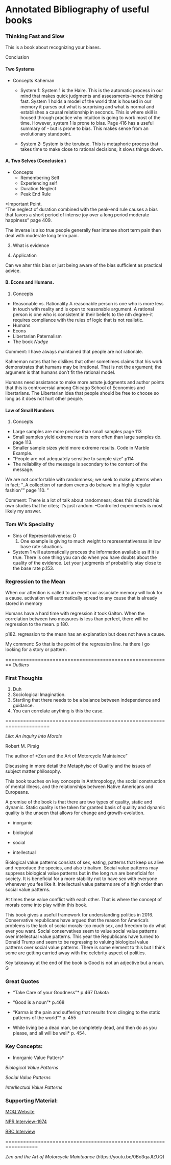 Annotated Bibliography of useful books
========================================================

###   Thinking Fast and Slow

This is a book about recognizing your biases. 


Conclusion

#### Two Systems
* Concepts
Kaheman 
  * System 1: System 1 is the Haire. This is the automatic process in our mind that makes quick judgments and assessments--hence thinking fast. System 1 holds a model  of the world that is housed in our memory it parses out what is surprising and what is normal and establishes a causal relationship in seconds. This is where skill is housed through practice why intuition is going to work most of the time. However, system 1 is prone to bias.  Page 416 has a useful summary of - but is prone to bias. This makes sense from an evolutionary standpoint. 
  
  * System 2: System is the toruisue. This is metaphoric process that takes time to make close to rational decisions; it slows things down. 
  

  
#### A. Two Selves (Conclusion )
  * Concepts
    * Remembering Self
    * Experiencing self
    * Duration Neglect
    * Peak End Rule
    
*Important Point.     
"The neglect of duration combined with the peak-end rule causes a bias that favors a short period of intense joy over a long period moderate happiness" page 409. 

The inverse is also true people generally fear intense short term pain then deal with moderate long term pain.

3. What is evidence
    
2. Application

Can we alter this bias or just being aware of the bias sufficient as practical advice. 


#### B. Econs and Humans.

1. Concepts
  * Reasonable vs. Rationality
A reasonable person is one who is more less in touch with reality and is open to reasonable argument. A rational person is one who is consistent in their beliefs to the nth degree--it requires compliance with the rules of logic that is not realistic. 
  * Humans
  * Econs
  * Libertarian Paternalism
  * The book *Nudge*

Comment: I have always maintained that people are not rationale.

Kahneman notes that he dislikes that other sometimes claims that his work demonstrates that humans may be irrational. That is not the argument; the argument is that humans don't fit the rational model. 


Humans need assistance to make more astute judgments and author points that this is controversial among Chicago School of Economics and libertarians. The Libertarian idea that people should be free to choose so long as it does not hurt other people. 

####          Law of Small Numbers

1. Concepts
  * Large samples are more precise than small samples page 113
  * Small samples yield extreme results more often than large samples do. page 113. 
  * Smaller sample sizes yield more extreme results. 
  Code in Marble Example. 
  * "People are not adequately sensitive to sample size" p114
  * The reliability of the message is secondary to the content of the message.  
  

We are not comfortable with randomness; we seek to make patterns when in fact; "..A collection of random  events do behave in a highly regular fashion"" page 110. "

Comment: There is a lot of talk about randomness; does this discredit his own studies that he cites; it's just random. --Controlled experiments is most likely my answer. 

### Tom W's Speciality

* Sins of Representativeness: O
  1. One example is giving to much weight to representativensss in low base rate situations.
  
* System 1 will automatically process the information available as if it is true. There is one thing you can do when you have doubts about the quality of the evidence. Let your judgments of probability stay close to the base rate p.153. 


### Regression to the Mean

When our attention is called to an event our associate memory will look for a cause. activation will automatically spread to any cause that is already stored in memory 

Humans have a hard time with regression it took Galton. 
When the correlation between two measures is less than perfect, there will be regression to the mean.  p 180. 

p182. regression to the mean has an explanation but does not have a cause. 

My comment: So that is the point of the regression line. 
ha there I go looking for a story or pattern. 




========================================================
*Outliers*

### First Thoughts

1. Duh
2. Sociological Imagination.
3. Startling that there needs to be a balance between independence and guidance. 
4. You can correlate anything is this the case. 

=====================================================================

*Lila: An Inquiry Into Morals*

Robert M. Pirsig

The author of *Zen and the Art of Motorcycle Maintaince"

Discussing in more detail the Metaphyisc of Quality and the issues of subject matter philosophy. 


This book touches on key concepts in Anthropology, the social construction of mental illness, and the relationships between  Native Americans and Europeans.


A premise of the book is that there are two types of quality, static and dynamic. Static quality is the taken for granted basis of quality and dynamic quality is the unseen that allows for change and growth-evolution. 

* inorganic

* biological

* social

* intellectual

Biological value patterns consists of sex, eating, patterns that keep us alive and reproduce the species, and also tribalism. Social value patterns may suppress biological value patterns but in the long run are beneficial for society. It is beneficial for a more stability not to have sex with everyone whenever you fee like it. Intellectual value patterns are of a high order than social value patterns.

At times these value conflict with each other. That is where the concept of morals come into play within this book. 

This book gives a useful framework for understanding politics in 2016. Conservative republicans have argued that the reason for America's problems is the lack of social morals--too much sex, and freedom to do what ever you want. Social conservatives seem to value social value patterns over intellectual value patterns. This year the Republicans have turned to Donald Trump and seem to be regressing to valuing biological value patterns over social value patterns. There is some element to this but I think some are getting carried away with the celebrity aspect of politics. 

Key takeaway at the end of the book is Good is not an adjective but a noun. G

### Great Quotes

* "Take Care of your Goodness"* p.467 Dakota 

* "Good is a noun"* p.468

* "Karma is the pain and suffering that results from clinging to the static patterns of the world"*  p. 455

* While living be a dead man, be completely dead, and then do as you please, and all will be well* p. 454. 


### Key Concepts:

* Inorganic Value Patters*

*Biological Value Patterns*

*Social Value Patterns*

*Interllectual Value Patterns*


### Supporting Material:


[MOQ Website]("http://robertpirsig.org/Intro.html")

[NPR Interview-1974]("https://www.youtube.com/watch?v=RULOIr4MJII")

[BBC Interview]("https://www.youtube.com/watch?v=m8zdT5jYlro")


=================================================================

*Zen and the Art of Motorcycle Mainteance*
(https://youtu.be/0Bo3qaJIZUQ)